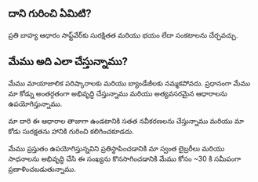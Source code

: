 
## దాని గురించి ఏమిటి?

<div className="h-2"/>

ప్రతి బాహ్య ఆధారం సాఫ్ట్‌వేర్‌కు సురక్షితత మరియు భయం లేదా సంకటాలను చేర్చవచ్చు.

<div className="h-8"/>

<ThreeChart />

<div className="h-8"/>

## మేము అది ఎలా చేస్తున్నాము?

<div className="h-2"/>

మేము మాయాజాలిక పరిష్కారాలకు మరియు బ్యాండేజీలకు నమ్మకపోవదు. ప్రధానంగా మేము మా కోడ్ను అంతర్గతంగా అభివృద్ధి చేస్తున్నాము మరియు అత్యవసరమైన ఆధారాలను ఉపయోగిస్తున్నాము.

<div className="h-2"/>

మా దారి ఈ ఆధారాల తాజాగా ఉండటానికి సతత నవీకరణలను చేస్తున్నాము మరియు మా కోడు సురక్షతను హానికి గురించి కలిగించకూడదు.

<div className="h-2"/>

మేము ప్రస్తుతం ఉపయోగిస్తున్నవిని ప్రతిస్థాపించడానికి మా స్వంత లైబ్రరీలు మరియు సాధనాలను అభివృద్ధి చేసి ఈ సంఖ్యను కొనసాగించడానికి మేము కోసం ~30 కి సమీపంగా ప్రణాళించబడుతున్నాము.

